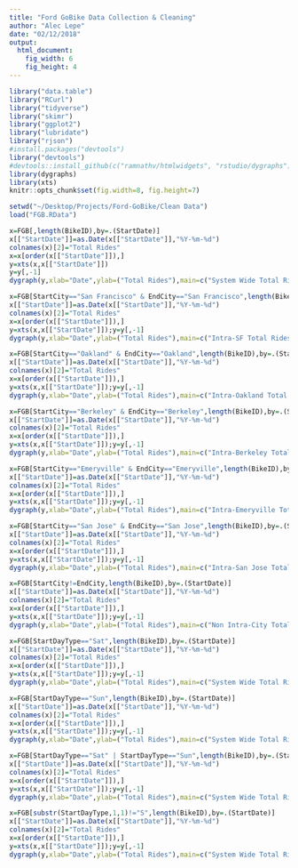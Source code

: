 ```yaml
---
title: "Ford GoBike Data Collection & Cleaning"
author: "Alec Lepe"
date: "02/12/2018"
output: 
  html_document:
    fig_width: 6
    fig_height: 4
---
```

  <!-- html_document: -->
  <!--   keep_md: true -->
```r
library("data.table")
library("RCurl")
library("tidyverse")
library("skimr")
library("ggplot2")
library("lubridate")
library("rjson")
#install.packages("devtools")
library("devtools")
#devtools::install_github(c("ramnathv/htmlwidgets", "rstudio/dygraphs"),force=TRUE)
library(dygraphs)
library(xts)
knitr::opts_chunk$set(fig.width=8, fig.height=7)
```
``` r
setwd("~/Desktop/Projects/Ford-GoBike/Clean Data")
load("FGB.RData")
```
``` r
x=FGB[,length(BikeID),by=.(StartDate)]
x[["StartDate"]]=as.Date(x[["StartDate"]],"%Y-%m-%d")
colnames(x)[2]="Total Rides"
x=x[order(x[["StartDate"]]),]
y=xts(x,x[["StartDate"]])
y=y[,-1]
dygraph(y,xlab="Date",ylab=("Total Rides"),main=c("System Wide Total Rides")) %>% dySeries(label="Total Rides", color="Blue") %>% dyRangeSelector()
```
``` r
x=FGB[StartCity=="San Francisco" & EndCity=="San Francisco",length(BikeID),by=.(StartDate)]
x[["StartDate"]]=as.Date(x[["StartDate"]],"%Y-%m-%d")
colnames(x)[2]="Total Rides"
x=x[order(x[["StartDate"]]),]
y=xts(x,x[["StartDate"]]);y=y[,-1]
dygraph(y,xlab="Date",ylab=("Total Rides"),main=c("Intra-SF Total Rides")) %>% dySeries(label="Total Rides", color="Blue") %>% dyRangeSelector()
```

``` r
x=FGB[StartCity=="Oakland" & EndCity=="Oakland",length(BikeID),by=.(StartDate)]
x[["StartDate"]]=as.Date(x[["StartDate"]],"%Y-%m-%d")
colnames(x)[2]="Total Rides"
x=x[order(x[["StartDate"]]),]
y=xts(x,x[["StartDate"]]);y=y[,-1]
dygraph(y,xlab="Date",ylab=("Total Rides"),main=c("Intra-Oakland Total Rides")) %>% dySeries(label="Total Rides", color="Blue") %>% dyRangeSelector()
```
``` r
x=FGB[StartCity=="Berkeley" & EndCity=="Berkeley",length(BikeID),by=.(StartDate)]
x[["StartDate"]]=as.Date(x[["StartDate"]],"%Y-%m-%d")
colnames(x)[2]="Total Rides"
x=x[order(x[["StartDate"]]),]
y=xts(x,x[["StartDate"]]);y=y[,-1]
dygraph(y,xlab="Date",ylab=("Total Rides"),main=c("Intra-Berkeley Total Rides")) %>% dySeries(label="Total Rides", color="Blue") %>% dyRangeSelector()
```
``` r
x=FGB[StartCity=="Emeryville" & EndCity=="Emeryville",length(BikeID),by=.(StartDate)]
x[["StartDate"]]=as.Date(x[["StartDate"]],"%Y-%m-%d")
colnames(x)[2]="Total Rides"
x=x[order(x[["StartDate"]]),]
y=xts(x,x[["StartDate"]]);y=y[,-1]
dygraph(y,xlab="Date",ylab=("Total Rides"),main=c("Intra-Emeryville Total Rides")) %>% dySeries(label="Total Rides", color="Blue") %>% dyRangeSelector()
```
``` r
x=FGB[StartCity=="San Jose" & EndCity=="San Jose",length(BikeID),by=.(StartDate)]
x[["StartDate"]]=as.Date(x[["StartDate"]],"%Y-%m-%d")
colnames(x)[2]="Total Rides"
x=x[order(x[["StartDate"]]),]
y=xts(x,x[["StartDate"]]);y=y[,-1]
dygraph(y,xlab="Date",ylab=("Total Rides"),main=c("Intra-San Jose Total Rides")) %>% dySeries(label="Total Rides", color="Blue") %>% dyRangeSelector()
```
``` r
x=FGB[StartCity!=EndCity,length(BikeID),by=.(StartDate)]
x[["StartDate"]]=as.Date(x[["StartDate"]],"%Y-%m-%d")
colnames(x)[2]="Total Rides"
x=x[order(x[["StartDate"]]),]
y=xts(x,x[["StartDate"]]);y=y[,-1]
dygraph(y,xlab="Date",ylab=("Total Rides"),main=c("Non Intra-City Total Rides")) %>% dySeries(label="Total Rides", color="Blue") %>% dyRangeSelector()
```


``` r
x=FGB[StartDayType=="Sat",length(BikeID),by=.(StartDate)]
x[["StartDate"]]=as.Date(x[["StartDate"]],"%Y-%m-%d")
colnames(x)[2]="Total Rides"
x=x[order(x[["StartDate"]]),]
y=xts(x,x[["StartDate"]]);y=y[,-1]
dygraph(y,xlab="Date",ylab=("Total Rides"),main=c("System Wide Total Rides (Saturdays)")) %>% dySeries(label="Total Rides", color="Blue") %>% dyRangeSelector()
```

``` r
x=FGB[StartDayType=="Sun",length(BikeID),by=.(StartDate)]
x[["StartDate"]]=as.Date(x[["StartDate"]],"%Y-%m-%d")
colnames(x)[2]="Total Rides"
x=x[order(x[["StartDate"]]),]
y=xts(x,x[["StartDate"]]);y=y[,-1]
dygraph(y,xlab="Date",ylab=("Total Rides"),main=c("System Wide Total Rides (Sundays)")) %>% dySeries(label="Total Rides", color="Blue") %>% dyRangeSelector()
```
``` r
x=FGB[StartDayType=="Sat" | StartDayType=="Sun",length(BikeID),by=.(StartDate)]
x[["StartDate"]]=as.Date(x[["StartDate"]],"%Y-%m-%d")
colnames(x)[2]="Total Rides"
x=x[order(x[["StartDate"]]),]
y=xts(x,x[["StartDate"]]);y=y[,-1]
dygraph(y,xlab="Date",ylab=("Total Rides"),main=c("System Wide Total Rides (Weekends)")) %>% dySeries(label="Total Rides", color="Blue") %>% dyRangeSelector()
```
``` r
x=FGB[substr(StartDayType,1,1)!="S",length(BikeID),by=.(StartDate)]
x[["StartDate"]]=as.Date(x[["StartDate"]],"%Y-%m-%d")
colnames(x)[2]="Total Rides"
x=x[order(x[["StartDate"]]),]
y=xts(x,x[["StartDate"]]);y=y[,-1]
dygraph(y,xlab="Date",ylab=("Total Rides"),main=c("System Wide Total Rides (Weekdays)")) %>% dySeries(label="Total Rides", color="Blue") %>% dyRangeSelector()
```

